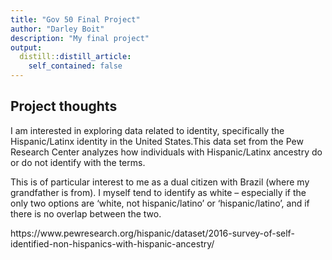 ```yaml
---
title: "Gov 50 Final Project"
author: "Darley Boit"
description: "My final project"
output:
  distill::distill_article:
    self_contained: false
---
```




## Project thoughts

I am interested in exploring data related to identity, specifically the Hispanic/Latinx identity in the United States.This data set from the Pew Research Center analyzes how individuals with Hispanic/Latinx ancestry do or do not identify with the terms. 

This is of particular interest to me as a dual citizen with Brazil (where my grandfather is from). I myself tend to identify as white -- especially if the only two options are 'white, not hispanic/latino' or 'hispanic/latino', and if there is no overlap between the two. 

https://www.pewresearch.org/hispanic/dataset/2016-survey-of-self-identified-non-hispanics-with-hispanic-ancestry/


